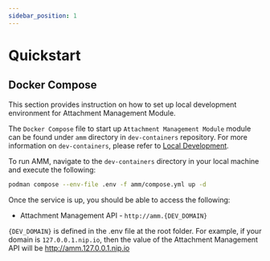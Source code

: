 ```yaml
---
sidebar_position: 1
---
```


# Quickstart

## Docker Compose
This section provides instruction on how to set up local development environment for Attachment Management Module.

The `Docker Compose` file to start up `Attachment Management Module` module can be found under `amm` directory in `dev-containers`
repository. For more information on `dev-containers`, please refer to
[Local Development](../../get-started/local-development.mdx).

To run AMM, navigate to the `dev-containers` directory in your local machine and execute the
following:

```bash
podman compose --env-file .env -f amm/compose.yml up -d
```

Once the service is up, you should be able to access the following:

-   Attachment Management API - `http://amm.{DEV_DOMAIN}`

`{DEV_DOMAIN}` is defined in the .env file at the root folder. For example, if your domain is `127.0.0.1.nip.io`, then the
value of the Attachment Management API will be http://amm.127.0.0.1.nip.io

